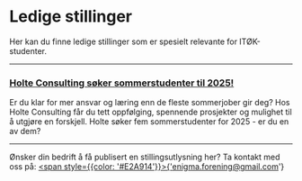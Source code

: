 
# Ledige stillinger

Her kan du finne ledige stillinger som er spesielt relevante for ITØK-studenter.

----------------------------------------------------------------------

### [Holte Consulting søker sommerstudenter til 2025!](https://emp.jobylon.com/jobs/248571-holte-consulting-vi-soker-sommerstudenter-2025-har-du-en-prosjektleder-i-deg-soknader-vurderes-fortlopende/)

Er du klar for mer ansvar og læring enn de fleste sommerjober gir deg? Hos Holte Consulting får du tett oppfølging, spennende prosjekter og mulighet til å utgjøre en forskjell. Holte søker fem sommerstudenter for 2025 - er du en av dem?

<Bilde url='/img/holte-consulting-black-RGB.png' alt='Holte Logo'/>

----------------------------------------------------------------------




Ønsker din bedrift å få publisert en stillingsutlysning her? Ta kontakt med oss på: <a href='mailto:enigma.forening@gmail.com'><span style={{color: '#E2A914'}}>{'enigma.forening@gmail.com'}</span></a>



<Cookie />
